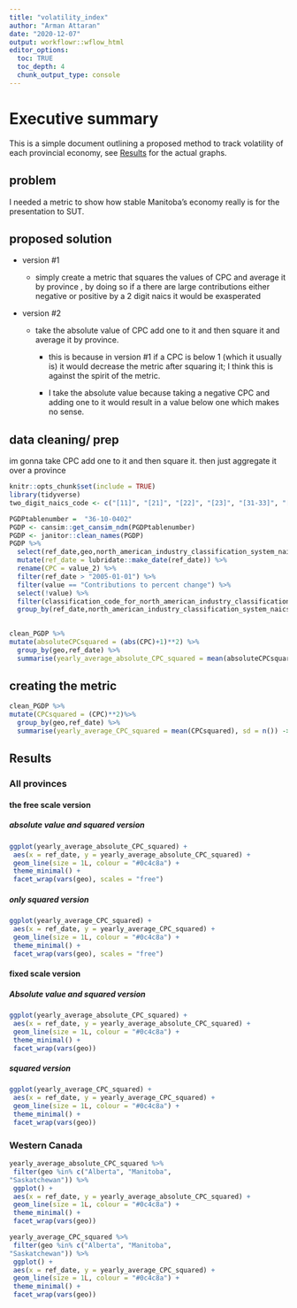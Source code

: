 ```yaml
---
title: "volatility_index"
author: "Arman Attaran"
date: "2020-12-07"
output: workflowr::wflow_html
editor_options:
  toc: TRUE
  toc_depth: 4
  chunk_output_type: console
---
```


# Executive summary

This is a simple document outlining a proposed method to track volatility of each provincial economy, see [Results] for the actual graphs.

## problem

I needed a metric to show how stable Manitoba's economy really is for the presentation to SUT.

## proposed solution

-   version \#1

    -   simply create a metric that squares the values of CPC and average it by province , by doing so if a there are large contributions either negative or positive by a 2 digit naics it would be exasperated

-   version \#2

    -   take the absolute value of CPC add one to it and then square it and average it by province.

        -   this is because in version \#1 if a CPC is below 1 (which it usually is) it would decrease the metric after squaring it; I think this is against the spirit of the metric.

        -   I take the absolute value because taking a negative CPC and adding one to it would result in a value below one which makes no sense.

## data cleaning/ prep

im gonna take CPC add one to it and then square it. then just aggregate it over a province

```r
knitr::opts_chunk$set(include = TRUE)
library(tidyverse)
two_digit_naics_code <- c("[11]", "[21]", "[22]", "[23]", "[31-33]", "[41]", "[44-45]", "[48-49]", "[51]", "[52]", "[53]", "[54]", "[55]", "[56]", "[61]", "[62]", "[71]", "[72]", "[81]", "[91]")
```

```r
PGDPtablenumber =  "36-10-0402"
PGDP <- cansim::get_cansim_ndm(PGDPtablenumber)
PGDP <- janitor::clean_names(PGDP)
PGDP %>%
  select(ref_date,geo,north_american_industry_classification_system_naics,value,hierarchy_for_north_american_industry_classification_system_naics,coordinate,classification_code_for_north_american_industry_classification_system_naics,value_2) %>%  
  mutate(ref_date = lubridate::make_date(ref_date)) %>%
  rename(CPC = value_2) %>%
  filter(ref_date > "2005-01-01") %>%
  filter(value == "Contributions to percent change") %>%
  select(!value) %>%
  filter(classification_code_for_north_american_industry_classification_system_naics %in% c(two_digit_naics_code) ) %>%
  group_by(ref_date,north_american_industry_classification_system_naics,geo) -> clean_PGDP
  

clean_PGDP %>%
mutate(absoluteCPCsquared = (abs(CPC)+1)**2) %>%
  group_by(geo,ref_date) %>%
  summarise(yearly_average_absolute_CPC_squared = mean(absoluteCPCsquared), sd = n()) -> yearly_average_absolute_CPC_squared
```

## creating the metric

```r
clean_PGDP %>%
mutate(CPCsquared = (CPC)**2)%>%
  group_by(geo,ref_date) %>%
  summarise(yearly_average_CPC_squared = mean(CPCsquared), sd = n()) -> yearly_average_CPC_squared
```

## Results

### All provinces

#### the free scale version

##### absolute value and squared version

```r
ggplot(yearly_average_absolute_CPC_squared) +
 aes(x = ref_date, y = yearly_average_absolute_CPC_squared) +
 geom_line(size = 1L, colour = "#0c4c8a") +
 theme_minimal() +
 facet_wrap(vars(geo), scales = "free")

```

##### only squared version 

```r
ggplot(yearly_average_CPC_squared) +
 aes(x = ref_date, y = yearly_average_CPC_squared) +
 geom_line(size = 1L, colour = "#0c4c8a") +
 theme_minimal() +
 facet_wrap(vars(geo), scales = "free")

```

#### fixed scale version

##### Absolute value and squared version

```r
ggplot(yearly_average_absolute_CPC_squared) +
 aes(x = ref_date, y = yearly_average_absolute_CPC_squared) +
 geom_line(size = 1L, colour = "#0c4c8a") +
 theme_minimal() +
 facet_wrap(vars(geo))

```

##### squared version 

```r

ggplot(yearly_average_CPC_squared) +
 aes(x = ref_date, y = yearly_average_CPC_squared) +
 geom_line(size = 1L, colour = "#0c4c8a") +
 theme_minimal() +
 facet_wrap(vars(geo))

```

### Western Canada 

```r
yearly_average_absolute_CPC_squared %>%
 filter(geo %in% c("Alberta", "Manitoba", 
"Saskatchewan")) %>%
 ggplot() +
 aes(x = ref_date, y = yearly_average_absolute_CPC_squared) +
 geom_line(size = 1L, colour = "#0c4c8a") +
 theme_minimal() +
 facet_wrap(vars(geo))
```

```r
yearly_average_CPC_squared %>%
 filter(geo %in% c("Alberta", "Manitoba", 
"Saskatchewan")) %>%
 ggplot() +
 aes(x = ref_date, y = yearly_average_CPC_squared) +
 geom_line(size = 1L, colour = "#0c4c8a") +
 theme_minimal() +
 facet_wrap(vars(geo))
```
